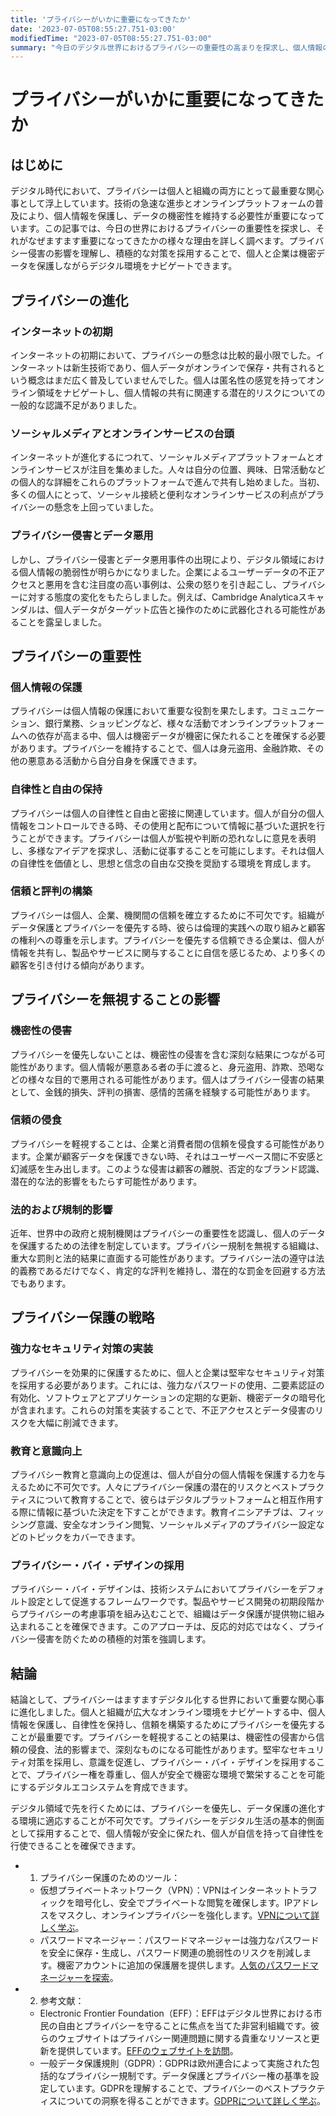 ```yaml
---
title: 'プライバシーがいかに重要になってきたか'
date: '2023-07-05T08:55:27.751-03:00'
modifiedTime: "2023-07-05T08:55:27.751-03:00"
summary: "今日のデジタル世界におけるプライバシーの重要性の高まりを探求し、個人情報の保護と自律性の保護の必要性を強調します。"
---
```


# プライバシーがいかに重要になってきたか

## はじめに

デジタル時代において、プライバシーは個人と組織の両方にとって最重要な関心事として浮上しています。技術の急速な進歩とオンラインプラットフォームの普及により、個人情報を保護し、データの機密性を維持する必要性が重要になっています。この記事では、今日の世界におけるプライバシーの重要性を探求し、それがなぜますます重要になってきたかの様々な理由を詳しく調べます。プライバシー侵害の影響を理解し、積極的な対策を採用することで、個人と企業は機密データを保護しながらデジタル環境をナビゲートできます。

## プライバシーの進化

### インターネットの初期

インターネットの初期において、プライバシーの懸念は比較的最小限でした。インターネットは新生技術であり、個人データがオンラインで保存・共有されるという概念はまだ広く普及していませんでした。個人は匿名性の感覚を持ってオンライン領域をナビゲートし、個人情報の共有に関連する潜在的リスクについての一般的な認識不足がありました。

### ソーシャルメディアとオンラインサービスの台頭

インターネットが進化するにつれて、ソーシャルメディアプラットフォームとオンラインサービスが注目を集めました。人々は自分の位置、興味、日常活動などの個人的な詳細をこれらのプラットフォームで進んで共有し始めました。当初、多くの個人にとって、ソーシャル接続と便利なオンラインサービスの利点がプライバシーの懸念を上回っていました。

### プライバシー侵害とデータ悪用

しかし、プライバシー侵害とデータ悪用事件の出現により、デジタル領域における個人情報の脆弱性が明らかになりました。企業によるユーザーデータの不正アクセスと悪用を含む注目度の高い事例は、公衆の怒りを引き起こし、プライバシーに対する態度の変化をもたらしました。例えば、Cambridge Analyticaスキャンダルは、個人データがターゲット広告と操作のために武器化される可能性があることを露呈しました。

## プライバシーの重要性

### 個人情報の保護

プライバシーは個人情報の保護において重要な役割を果たします。コミュニケーション、銀行業務、ショッピングなど、様々な活動でオンラインプラットフォームへの依存が高まる中、個人は機密データが機密に保たれることを確保する必要があります。プライバシーを維持することで、個人は身元盗用、金融詐欺、その他の悪意ある活動から自分自身を保護できます。

### 自律性と自由の保持

プライバシーは個人の自律性と自由と密接に関連しています。個人が自分の個人情報をコントロールできる時、その使用と配布について情報に基づいた選択を行うことができます。プライバシーは個人が監視や判断の恐れなしに意見を表明し、多様なアイデアを探求し、活動に従事することを可能にします。それは個人の自律性を価値とし、思想と信念の自由な交換を奨励する環境を育成します。

### 信頼と評判の構築

プライバシーは個人、企業、機関間の信頼を確立するために不可欠です。組織がデータ保護とプライバシーを優先する時、彼らは倫理的実践への取り組みと顧客の権利への尊重を示します。プライバシーを優先する信頼できる企業は、個人が情報を共有し、製品やサービスに関与することに自信を感じるため、より多くの顧客を引き付ける傾向があります。

## プライバシーを無視することの影響

### 機密性の侵害

プライバシーを優先しないことは、機密性の侵害を含む深刻な結果につながる可能性があります。個人情報が悪意ある者の手に渡ると、身元盗用、詐欺、恐喝などの様々な目的で悪用される可能性があります。個人はプライバシー侵害の結果として、金銭的損失、評判の損害、感情的苦痛を経験する可能性があります。

### 信頼の侵食

プライバシーを軽視することは、企業と消費者間の信頼を侵食する可能性があります。企業が顧客データを保護できない時、それはユーザーベース間に不安感と幻滅感を生み出します。このような侵害は顧客の離脱、否定的なブランド認識、潜在的な法的影響をもたらす可能性があります。

### 法的および規制的影響

近年、世界中の政府と規制機関はプライバシーの重要性を認識し、個人のデータを保護するための法律を制定しています。プライバシー規制を無視する組織は、重大な罰則と法的結果に直面する可能性があります。プライバシー法の遵守は法的義務であるだけでなく、肯定的な評判を維持し、潜在的な罰金を回避する方法でもあります。

## プライバシー保護の戦略

### 強力なセキュリティ対策の実装

プライバシーを効果的に保護するために、個人と企業は堅牢なセキュリティ対策を採用する必要があります。これには、強力なパスワードの使用、二要素認証の有効化、ソフトウェアとアプリケーションの定期的な更新、機密データの暗号化が含まれます。これらの対策を実装することで、不正アクセスとデータ侵害のリスクを大幅に削減できます。

### 教育と意識向上

プライバシー教育と意識向上の促進は、個人が自分の個人情報を保護する力を与えるために不可欠です。人々にプライバシー保護の潜在的リスクとベストプラクティスについて教育することで、彼らはデジタルプラットフォームと相互作用する際に情報に基づいた決定を下すことができます。教育イニシアチブは、フィッシング意識、安全なオンライン閲覧、ソーシャルメディアのプライバシー設定などのトピックをカバーできます。

### プライバシー・バイ・デザインの採用

プライバシー・バイ・デザインは、技術システムにおいてプライバシーをデフォルト設定として促進するフレームワークです。製品やサービス開発の初期段階からプライバシーの考慮事項を組み込むことで、組織はデータ保護が提供物に組み込まれることを確保できます。このアプローチは、反応的対応ではなく、プライバシー侵害を防ぐための積極的対策を強調します。

## 結論

結論として、プライバシーはますますデジタル化する世界において重要な関心事に進化しました。個人と組織が広大なオンライン環境をナビゲートする中、個人情報を保護し、自律性を保持し、信頼を構築するためにプライバシーを優先することが最重要です。プライバシーを軽視することの結果は、機密性の侵害から信頼の侵食、法的影響まで、深刻なものになる可能性があります。堅牢なセキュリティ対策を採用し、意識を促進し、プライバシー・バイ・デザインを採用することで、プライバシー権を尊重し、個人が安全で機密な環境で繁栄することを可能にするデジタルエコシステムを育成できます。

デジタル領域で先を行くためには、プライバシーを優先し、データ保護の進化する環境に適応することが不可欠です。プライバシーをデジタル生活の基本的側面として採用することで、個人情報が安全に保たれ、個人が自信を持って自律性を行使できることを確保できます。

- 1. プライバシー保護のためのツール：

  - 仮想プライベートネットワーク（VPN）：VPNはインターネットトラフィックを暗号化し、安全でプライベートな閲覧を確保します。IPアドレスをマスクし、オンラインプライバシーを強化します。[VPNについて詳しく学ぶ](https://www.cnet.com/how-to/what-is-a-vpn-why-do-you-need-one-and-how-do-they-work/)。
  - パスワードマネージャー：パスワードマネージャーは強力なパスワードを安全に保存・生成し、パスワード関連の脆弱性のリスクを削減します。機密アカウントに追加の保護層を提供します。[人気のパスワードマネージャーを探索](https://www.pcmag.com/picks/the-best-password-managers)。

- 2. 参考文献：
  - Electronic Frontier Foundation（EFF）：EFFはデジタル世界における市民の自由とプライバシーを守ることに焦点を当てた非営利組織です。彼らのウェブサイトはプライバシー関連問題に関する貴重なリソースと更新を提供しています。[EFFのウェブサイトを訪問](https://www.eff.org/)。
  - 一般データ保護規則（GDPR）：GDPRは欧州連合によって実施された包括的なプライバシー規制です。データ保護とプライバシー権の基準を設定しています。GDPRを理解することで、プライバシーのベストプラクティスについての洞察を得ることができます。[GDPRについて詳しく学ぶ](https://gdpr-info.eu/)。
